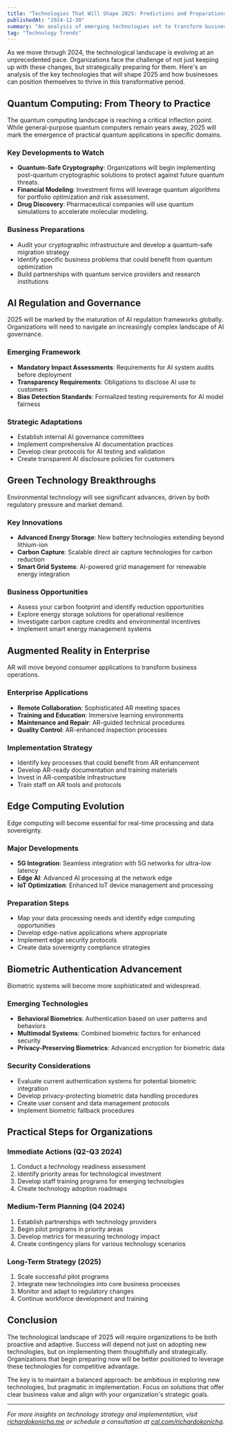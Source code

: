```yaml
---
title: "Technologies That Will Shape 2025: Predictions and Preparations"
publishedAt: "2024-12-30"
summary: "An analysis of emerging technologies set to transform business and society in 2025, with practical preparation strategies for organizations."
tag: "Technology Trends"
---
```


As we move through 2024, the technological landscape is evolving at an unprecedented pace. Organizations face the challenge of not just keeping up with these changes, but strategically preparing for them. Here's an analysis of the key technologies that will shape 2025 and how businesses can position themselves to thrive in this transformative period.

## Quantum Computing: From Theory to Practice

The quantum computing landscape is reaching a critical inflection point. While general-purpose quantum computers remain years away, 2025 will mark the emergence of practical quantum applications in specific domains.

### Key Developments to Watch

- **Quantum-Safe Cryptography**: Organizations will begin implementing post-quantum cryptographic solutions to protect against future quantum threats.
- **Financial Modeling**: Investment firms will leverage quantum algorithms for portfolio optimization and risk assessment.
- **Drug Discovery**: Pharmaceutical companies will use quantum simulations to accelerate molecular modeling.

### Business Preparations

- Audit your cryptographic infrastructure and develop a quantum-safe migration strategy
- Identify specific business problems that could benefit from quantum optimization
- Build partnerships with quantum service providers and research institutions

## AI Regulation and Governance

2025 will be marked by the maturation of AI regulation frameworks globally. Organizations will need to navigate an increasingly complex landscape of AI governance.

### Emerging Framework

- **Mandatory Impact Assessments**: Requirements for AI system audits before deployment
- **Transparency Requirements**: Obligations to disclose AI use to customers
- **Bias Detection Standards**: Formalized testing requirements for AI model fairness

### Strategic Adaptations

- Establish internal AI governance committees
- Implement comprehensive AI documentation practices
- Develop clear protocols for AI testing and validation
- Create transparent AI disclosure policies for customers

## Green Technology Breakthroughs

Environmental technology will see significant advances, driven by both regulatory pressure and market demand.

### Key Innovations

- **Advanced Energy Storage**: New battery technologies extending beyond lithium-ion
- **Carbon Capture**: Scalable direct air capture technologies for carbon reduction
- **Smart Grid Systems**: AI-powered grid management for renewable energy integration

### Business Opportunities

- Assess your carbon footprint and identify reduction opportunities
- Explore energy storage solutions for operational resilience
- Investigate carbon capture credits and environmental incentives
- Implement smart energy management systems

## Augmented Reality in Enterprise

AR will move beyond consumer applications to transform business operations.

### Enterprise Applications

- **Remote Collaboration**: Sophisticated AR meeting spaces
- **Training and Education**: Immersive learning environments
- **Maintenance and Repair**: AR-guided technical procedures
- **Quality Control**: AR-enhanced inspection processes

### Implementation Strategy

- Identify key processes that could benefit from AR enhancement
- Develop AR-ready documentation and training materials
- Invest in AR-compatible infrastructure
- Train staff on AR tools and protocols

## Edge Computing Evolution

Edge computing will become essential for real-time processing and data sovereignty.

### Major Developments

- **5G Integration**: Seamless integration with 5G networks for ultra-low latency
- **Edge AI**: Advanced AI processing at the network edge
- **IoT Optimization**: Enhanced IoT device management and processing

### Preparation Steps

- Map your data processing needs and identify edge computing opportunities
- Develop edge-native applications where appropriate
- Implement edge security protocols
- Create data sovereignty compliance strategies

## Biometric Authentication Advancement

Biometric systems will become more sophisticated and widespread.

### Emerging Technologies

- **Behavioral Biometrics**: Authentication based on user patterns and behaviors
- **Multimodal Systems**: Combined biometric factors for enhanced security
- **Privacy-Preserving Biometrics**: Advanced encryption for biometric data

### Security Considerations

- Evaluate current authentication systems for potential biometric integration
- Develop privacy-protecting biometric data handling procedures
- Create user consent and data management protocols
- Implement biometric fallback procedures

## Practical Steps for Organizations

### Immediate Actions (Q2-Q3 2024)
1. Conduct a technology readiness assessment
2. Identify priority areas for technological investment
3. Develop staff training programs for emerging technologies
4. Create technology adoption roadmaps

### Medium-Term Planning (Q4 2024)
1. Establish partnerships with technology providers
2. Begin pilot programs in priority areas
3. Develop metrics for measuring technology impact
4. Create contingency plans for various technology scenarios

### Long-Term Strategy (2025)
1. Scale successful pilot programs
2. Integrate new technologies into core business processes
3. Monitor and adapt to regulatory changes
4. Continue workforce development and training

## Conclusion

The technological landscape of 2025 will require organizations to be both proactive and adaptive. Success will depend not just on adopting new technologies, but on implementing them thoughtfully and strategically. Organizations that begin preparing now will be better positioned to leverage these technologies for competitive advantage.

The key is to maintain a balanced approach: be ambitious in exploring new technologies, but pragmatic in implementation. Focus on solutions that offer clear business value and align with your organization's strategic goals.

---

*For more insights on technology strategy and implementation, visit [richardokonicha.me](https://richardokonicha.me) or schedule a consultation at [cal.com/richardokonicha](https://cal.com/richardokonicha).*